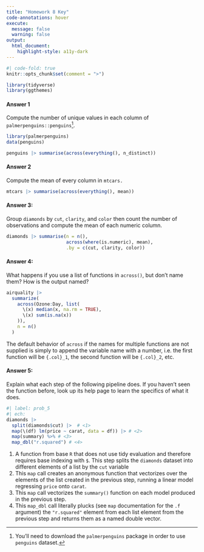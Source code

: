 ```yaml
---
title: "Homework 8 Key"
code-annotations: hover
execute: 
  message: false
  warning: false
output: 
  html_document:
    highlight-style: a11y-dark
---
```


```r
#| code-fold: true
knitr::opts_chunk$set(comment = ">")

library(tidyverse)
library(ggthemes)
```

#### Answer 1

Compute the number of unique values in each column of `palmerpenguins::penguins`[^1].

[^1]: You'll need to download the `palmerpenguins` package in order to use `penguins` dataset.

```r
library(palmerpenguins)
data(penguins)

penguins |> summarise(across(everything(), n_distinct))
```

#### Answer 2

Compute the mean of every column in `mtcars.`

```r
mtcars |> summarise(across(everything(), mean))
```

#### Answer 3:

Group `diamonds` by `cut`, `clarity`, and `color` then count the number of observations and compute the mean of each numeric column.

```r
diamonds |> summarise(n = n(),
                      across(where(is.numeric), mean),
                      .by = c(cut, clarity, color))
```

#### Answer 4:

What happens if you use a list of functions in `across()`, but don't name them? How is the output named?

```r
airquality |> 
  summarize(
    across(Ozone:Day, list(
      \(x) median(x, na.rm = TRUE),
      \(x) sum(is.na(x))
    )),
    n = n()
  )
```

The default behavior of `across` if the names for multiple functions are not supplied is simply to append the variable name with a number, i.e. the first function will be `{.col}_1`, the second function will be `{.col}_2`, etc.

#### Answer 5:

Explain what each step of the following pipeline does. If you haven't seen the function before, look up its help page to learn the specifics of what it does.

```r
#| label: prob_5
#| ech:
diamonds |>
  split(diamonds$cut) |>  # <1> 
  map(\(df) lm(price ~ carat, data = df)) |> # <2>
  map(summary) %>% # <3> 
  map_dbl("r.squared") # <4> 
```

1.  A function from base `R` that does not use tidy evaluation and therefore requires base indexing with `$`. This step splits the `diamonds` dataset into different elements of a list by the `cut` variable
2.  This `map` call creates an anonymous function that vectorizes over the elements of the list created in the previous step, running a linear model regressing `price` onto `carat`.
3.  This `map` call vectorizes the `summary()` function on each model produced in the previous step.
4.  This `map_dbl` call literally plucks (see `map` documentation for the `.f` argument) the `"r.squared"` element from each list element from the previous step and returns them as a named double vector.
